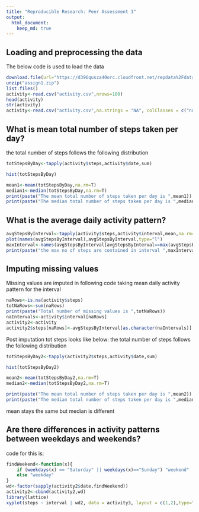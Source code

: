 ```yaml
---
title: "Reproducible Research: Peer Assessment 1"
output: 
  html_document:
    keep_md: true
---
```




## Loading and preprocessing the data

The below code is used to load the data

```r
download.file(url="https://d396qusza40orc.cloudfront.net/repdata%2Fdata%2Factivity.zip", destfile="assign1.zip", mode="wb")
unzip("assign1.zip")
list.files()
activity<-read.csv("activity.csv",nrows=100)
head(activity)
str(activity)
activity<-read.csv("activity.csv",na.strings = "NA", colClasses = c("numeric","Date","numeric"),stringsAsFactors = F)
```



## What is mean total number of steps taken per day?

the total number of steps follows the following distribution
```r
totStepsByDay<-tapply(activity$steps,activity$date,sum)
```

```r
hist(totStepsByDay)
```


```r
mean1<-mean(totStepsByDay,na.rm=T)
median1<-median(totStepsByDay,na.rm=T)
print(paste("The mean total number of steps taken per day is ",mean1))
print(paste("The median total number of steps taken per day is ",median1))
```


## What is the average daily activity pattern?

```r
avgStepsByInterval<-tapply(activity$steps,activity$interval,mean,na.rm=T)
plot(names(avgStepsByInterval),avgStepsByInterval,type="l")
maxInterval<-names(avgStepsByInterval[avgStepsByInterval==max(avgStepsByInterval)])
print(paste("the max no of steps are contained in interval ",maxInterval))
```



## Imputing missing values

Missing values are imputed in following code taking mean daily activity pattern for the interval
```r
naRows<-is.na(activity$steps)
totNaRows<-sum(naRows)
print(paste("Total number of missing values is ",totNaRows))
naIntervals<-activity$interval[naRows]
activity2<-activity
activity2$steps[naRows]<-avgStepsByInterval[as.character(naIntervals)]
```


Post imputation tot steps looks like below:
the total number of steps follows the following distribution
```r
totStepsByDay2<-tapply(activity2$steps,activity$date,sum)
```
```r
hist(totStepsByDay2)
```


```r
mean2<-mean(totStepsByDay2,na.rm=T)
median2<-median(totStepsByDay2,na.rm=T)

print(paste("The mean total number of steps taken per day is ",mean2))
print(paste("The median total number of steps taken per day is ",median2))
```


mean stays the same but median is different

## Are there differences in activity patterns between weekdays and weekends?

code for this is:
```r{}
findWeekend<-function(x){
    if (weekdays(x) == "Saturday" || weekdays(x)=="Sunday") "weekend" 
    else "weekday"
}
wd<-factor(sapply(activity2$date,findWeekend))
activity2<-cbind(activity2,wd)
library(lattice)
xyplot(steps ~ interval | wd2, data = activity3, layout = c(1,2),type="l")
```
